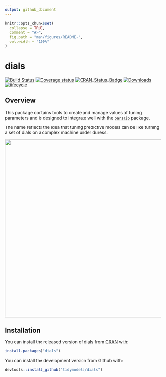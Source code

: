 ```yaml
---
output: github_document
---
```


<!-- README.md is generated from README.Rmd. Please edit that file -->

```r
knitr::opts_chunk$set(
  collapse = TRUE,
  comment = "#>",
  fig.path = "man/figures/README-",
  out.width = "100%"
)
```

# dials

[![Build Status](https://travis-ci.org/tidymodels/dials.svg?branch=master)](https://travis-ci.org/tidymodels/dials)
[![Coverage status](https://codecov.io/gh/tidymodels/dials/branch/master/graph/badge.svg)](https://codecov.io/github/tidymodels/dials?branch=master)
[![CRAN_Status_Badge](http://www.r-pkg.org/badges/version/dials)](https://CRAN.R-project.org/package=dials)
[![Downloads](http://cranlogs.r-pkg.org/badges/dials)](https://CRAN.R-project.org/package=dials)
[![lifecycle](https://img.shields.io/badge/lifecycle-maturing-blue.svg)](https://www.tidyverse.org/lifecycle/#maturing)

## Overview

This package contains tools to create and manage values of tuning parameters and is designed to integrate well with the [`parsnip`](https://github.com/topepo/parsnip) package. 

The name reflects the idea that tuning predictive models can be like turning a set of dials on a complex machine under duress. 

<img src="http://tos.trekcore.com/hd/albums/1x04hd/thenakedtimehd1013.jpg" width="576">

## Installation

You can install the released version of dials from [CRAN](https://CRAN.R-project.org) with:

```r
install.packages("dials")
```

You can install the development version from Github with:

```r
devtools::install_github("tidymodels/dials")
```

